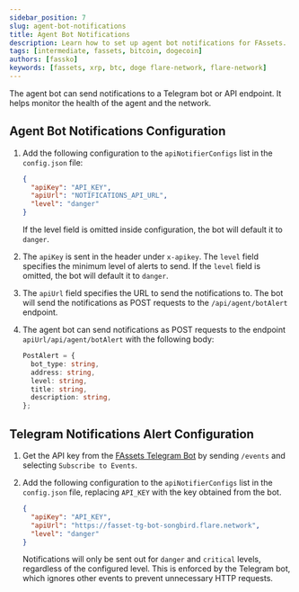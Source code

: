 ```yaml
---
sidebar_position: 7
slug: agent-bot-notifications
title: Agent Bot Notifications
description: Learn how to set up agent bot notifications for FAssets.
tags: [intermediate, fassets, bitcoin, dogecoin]
authors: [fassko]
keywords: [fassets, xrp, btc, doge flare-network, flare-network]
---
```


The agent bot can send notifications to a Telegram bot or API endpoint.
It helps monitor the health of the agent and the network.

## Agent Bot Notifications Configuration

1. Add the following configuration to the `apiNotifierConfigs` list in the `config.json` file:

   ```json
   {
     "apiKey": "API_KEY",
     "apiUrl": "NOTIFICATIONS_API_URL",
     "level": "danger"
   }
   ```

   If the level field is omitted inside configuration, the bot will default it to `danger`.

2. The `apiKey` is sent in the header under `x-apikey`.
   The `level` field specifies the minimum level of alerts to send.
   If the `level` field is omitted, the bot will default it to `danger`.

3. The `apiUrl` field specifies the URL to send the notifications to.
   The bot will send the notifications as POST requests to the `/api/agent/botAlert` endpoint.

4. The agent bot can send notifications as POST requests to the endpoint `apiUrl/api/agent/botAlert` with the following body:

   ```typescript
   PostAlert = {
     bot_type: string,
     address: string,
     level: string,
     title: string,
     description: string,
   };
   ```

## Telegram Notifications Alert Configuration

1. Get the API key from the [FAssets Telegram Bot](http://t.me/FlareFAssetsSongbirdBot) by sending `/events` and selecting `Subscribe to Events`.
2. Add the following configuration to the `apiNotifierConfigs` list in the `config.json` file, replacing `API_KEY` with the key obtained from the bot.

   ```json
   {
     "apiKey": "API_KEY",
     "apiUrl": "https://fasset-tg-bot-songbird.flare.network",
     "level": "danger"
   }
   ```

   Notifications will only be sent out for `danger` and `critical` levels, regardless of the configured level.
   This is enforced by the Telegram bot, which ignores other events to prevent unnecessary HTTP requests.
